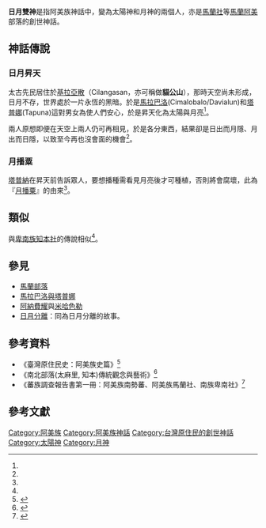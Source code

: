 {{expert|subject=臺灣原住民族}}
'''日月雙神'''是指阿美族神話中，變為太陽神和月神的兩個人，亦是[[馬蘭部落|馬蘭社]]等[[馬蘭阿美|馬蘭阿美]]部落的創世神話。

== 神話傳說 ==
=== 日月昇天 ===
太古先民居住於[[八里灣山|基拉亞散]]（Cilangasan，亦可稱做'''貓公山'''），那時天空尚未形成，日月不存，世界處於一片永恆的黑暗。於是[[馬拉巴洛與塔普娜|馬拉巴洛]](Cimalobalo/Davialun)和[[馬拉巴洛與塔普娜|塔普娜]](Tapuna)這對男女為使人們安心，於是昇天化為太陽與月亮<ref name="臺灣原住民史：阿美族史篇"></ref>{{Rp|216}}。

兩人原想即便在天空上兩人仍可再相見，於是各分東西，結果卻是日出而月隱、月出而日隱，以致至今再也沒會面的機會<ref name="臺灣原住民史：阿美族史篇"></ref>。

=== 月播粟 ===
[[塔普納|塔普納]]在昇天前告訴眾人，要想播種需看見月亮後才可種植，否則將會腐壞，此為『[[月播粟|月播粟]]』的由來<ref name="臺灣原住民史：阿美族史篇"></ref>{{Rp|216}}。

== 類似 ==
與[[卑南族|卑南族]][[知本社|知本社]]的傳說相似<ref name="南北部落(太麻里, 知本)傳統觀念與藝術"></ref>{{Rp|22}}。

== 參見 ==
* [[馬蘭部落|馬蘭部落]]
* [[馬拉巴洛與塔普娜|馬拉巴洛與塔普娜]]
* [[阿納費耀|阿納費耀]]與[[米哈色勒|米哈色勒]]
* [[神亦淫亂|日月分離]]：同為日月分離的故事。

== 參考資料 ==
*《臺灣原住民史：阿美族史篇》<ref name="臺灣原住民史：阿美族史篇">{{cite book |author=[[許木柱|許木柱]] |title=《臺灣原住民史：阿美族史篇》 |url=https://www.sanmin.com.tw/Product/index/001538290 |publisher=[[國史館臺灣文獻館|國史館臺灣文獻館]] |year=2001-03-01 |isbn=9789570280036 }}</ref>
*《南北部落(太麻里, 知本)傳統觀念與藝術》<ref name="南北部落(太麻里, 知本)傳統觀念與藝術">{{cite web|author=林建成|2=|title=Panapanayan發祥地南北部落(太麻里, 知本)傳統觀念與藝術表現之研究|url=http://nccur.lib.nccu.edu.tw/retrieve/83363/950401.pdf|publisher=民族研究所|work=國立政治大學|accessdate=2011|archive-date=2019-11-06|archive-url=https://web.archive.org/web/20191106063809/http://nccur.lib.nccu.edu.tw/retrieve/83363/950401.pdf|dead-url=no}}</ref>
*《蕃族調查報告書第一冊：阿美族南勢蕃、阿美族馬蘭社、南族卑南社》<ref name="蕃族調查報告書第一冊：阿美族南勢蕃、阿美族馬蘭社、南族卑南社">{{cite book |author=[[臨時台灣舊慣調查會|臨時台灣舊慣調查會]] |title=《蕃族調查報告書第一冊：阿美族南勢蕃、阿美族馬蘭社、南族卑南社》 |url=https://www.govbooks.com.tw/books/10932 |publisher=[[中央研究院|中央研究院]] |year=2007-06 |isbn=9789860094756 |access-date=2021-02-22 |archive-date=2021-06-02 |archive-url=https://web.archive.org/web/20210602213055/https://www.govbooks.com.tw/books/10932 |dead-url=no }}</ref>

==參考文獻 ==
{{reflist}}





[[Category:阿美族|Category:阿美族]]
[[Category:阿美族神話|Category:阿美族神話]]
[[Category:台灣原住民的創世神話|Category:台灣原住民的創世神話]]
[[Category:太陽神|Category:太陽神]]
[[Category:月神|Category:月神]]